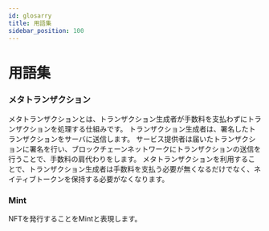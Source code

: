 ```yaml
---
id: glosarry
title: 用語集
sidebar_position: 100
---
```


# 用語集

### メタトランザクション
メタトランザクションとは、トランザクション生成者が手数料を支払わずにトランザクションを処理する仕組みです。
トランザクション生成者は、署名したトランザクションをサーバに送信します。
サービス提供者は届いたトランザクションに署名を行い、ブロックチェーンネットワークにトランザクションの送信を行うことで、手数料の肩代わりをします。
メタトランザクションを利用することで、トランザクション生成者は手数料を支払う必要が無くなるだけでなく、ネイティブトークンを保持する必要がなくなります。

### Mint
NFTを発行することをMintと表現します。
